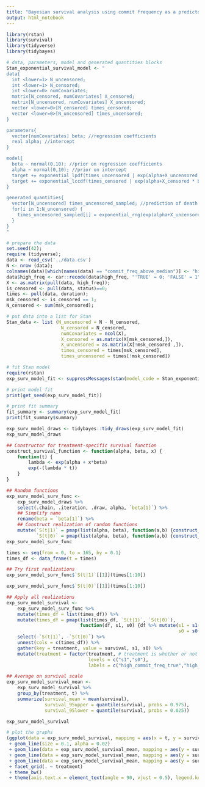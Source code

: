 ```yaml
---
title: "Bayesian survival analysis using commit frequency as a predictor"
output: html_notebook
---
```

```r
library(rstan)
library(survival)
library(tidyverse)
library(tidybayes)
```
 

```r
# data, parameters, model and generated quantities blocks
Stan_exponential_survival_model <- "
data{
  int <lower=1> N_uncensored;
  int <lower=1> N_censored;
  int <lower=0> numCovariates;
  matrix[N_censored, numCovariates] X_censored;
  matrix[N_uncensored, numCovariates] X_uncensored;
  vector <lower=0>[N_censored] times_censored;
  vector <lower=0>[N_uncensored] times_uncensored;
}

parameters{
  vector[numCovariates] beta; //regression coefficients
  real alpha; //intercept
}

model{
  beta ~ normal(0,10); //prior on regression coefficients
  alpha ~ normal(0,10); //prior on intercept
  target += exponential_lpdf(times_uncensored | exp(alpha+X_uncensored * beta)); //log-likelihood part for uncensored times
  target += exponential_lccdf(times_censored | exp(alpha+X_censored * beta)); //log-likelihood for censored times
}

generated quantities{
  vector[N_uncensored] times_uncensored_sampled; //prediction of death
  for(i in 1:N_uncensored) {
    times_uncensored_sampled[i] = exponential_rng(exp(alpha+X_uncensored[i,]* beta));
  }
}
"
```

```r
# prepare the data
set.seed(42); 
require (tidyverse);
data <- read_csv('../data.csv')
N <- nrow (data); 
colnames(data)[which(names(data) == "commit_freq_above_median")] <- "high_freq"
data$high_freq <- car::recode(data$high_freq, "'TRUE' = 0; 'FALSE' = 1")
X <- as.matrix(pull(data, high_freq)); 
is_censored <- pull(data, status)==0; 
times <- pull(data, duration); 
msk_censored <- is_censored == 1; 
N_censored <- sum(msk_censored);
```

```r
# put data into a list for Stan
Stan_data <- list (N_uncensored = N - N_censored, 
                    N_censored = N_censored,
                    numCovariates = ncol(X), 
                    X_censored = as.matrix(X[msk_censored,]),
                    X_uncensored = as.matrix(X[!msk_censored ,]), 
                    times_censored = times[msk_censored],
                    times_uncensored = times[!msk_censored])
```

```r
# fit Stan model
require(rstan)
exp_surv_model_fit <- suppressMessages(stan(model_code = Stan_exponential_survival_model, data = Stan_data))
```

```r
# print model fit
print(get_seed(exp_surv_model_fit))
```

```r
# print fit summary
fit_summary <- summary(exp_surv_model_fit)
print(fit_summary$summary)
```

```r
exp_surv_model_draws <- tidybayes::tidy_draws(exp_surv_model_fit)
exp_surv_model_draws
```
 
```r
## Constructor for treatment-specific survival function
construct_survival_function <- function(alpha, beta, x) {
    function(t) {
        lambda <- exp(alpha + x*beta)
        exp(-(lambda * t))
    }
}

## Random functions
exp_surv_model_surv_func <-
    exp_surv_model_draws %>%
    select(.chain, .iteration, .draw, alpha, `beta[1]`) %>%
    ## Simplify name
    rename(beta = `beta[1]`) %>%
    ## Construct realization of random functions
    mutate(`S(t|1)` = pmap(list(alpha, beta), function(a,b) {construct_survival_function(a,b,1)}),
           `S(t|0)` = pmap(list(alpha, beta), function(a,b) {construct_survival_function(a,b,0)}))
exp_surv_model_surv_func
```

```r
times <- seq(from = 0, to = 165, by = 0.1)
times_df <- data_frame(t = times)

## Try first realizations
exp_surv_model_surv_func$`S(t|1)`[[1]](times[1:10])
```

```r
exp_surv_model_surv_func$`S(t|0)`[[1]](times[1:10])
```
```r
## Apply all realizations
exp_surv_model_survival <-
    exp_surv_model_surv_func %>%
    mutate(times_df = list(times_df)) %>%
    mutate(times_df = pmap(list(times_df, `S(t|1)`, `S(t|0)`),
                           function(df, s1, s0) {df %>% mutate(s1 = s1(t),
                                                               s0 = s0(t))})) %>%
    select(-`S(t|1)`, -`S(t|0)`) %>%
    unnest(cols = c(times_df)) %>%
    gather(key = treatment, value = survival, s1, s0) %>%
    mutate(treatment = factor(treatment, # treatment is whether or not projects have high commit frequency
                              levels = c("s1","s0"),
                              labels = c("high_commit_freq_true","high_commit_freq_false")))

## Average on survival scale
exp_surv_model_survival_mean <-
    exp_surv_model_survival %>%
    group_by(treatment, t) %>%
    summarize(survival_mean = mean(survival),
              survival_95upper = quantile(survival, probs = 0.975),
              survival_95lower = quantile(survival, probs = 0.025))

exp_surv_model_survival
```

```r
# plot the graphs
(ggplot(data = exp_surv_model_survival, mapping = aes(x = t, y = survival, color = treatment, group = interaction(.chain,.draw,treatment))) 
 + geom_line(size = 0.1, alpha = 0.02) 
 + geom_line(data = exp_surv_model_survival_mean, mapping = aes(y = survival_mean, group = treatment)) 
 + geom_line(data = exp_surv_model_survival_mean, mapping = aes(y = survival_95upper, group = treatment), linetype = "dotted") 
 + geom_line(data = exp_surv_model_survival_mean, mapping = aes(y = survival_95lower, group = treatment), linetype = "dotted")
 + facet_grid(. ~ treatment)
 + theme_bw()
 + theme(axis.text.x = element_text(angle = 90, vjust = 0.5), legend.key = element_blank(), plot.title = element_text(hjust = 0.5), strip.background = element_blank()))
```
